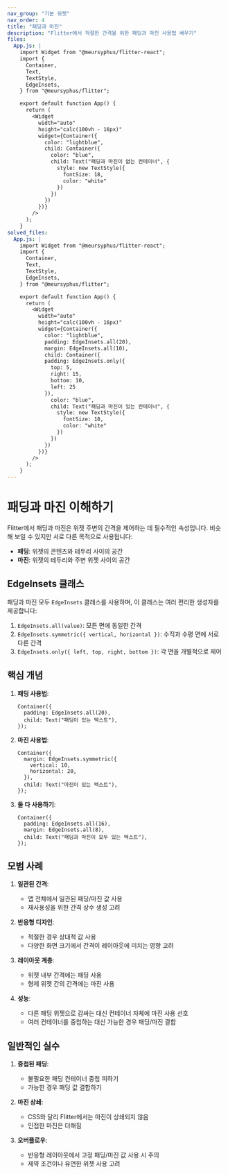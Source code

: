 ```yaml
---
nav_group: "기본 위젯"
nav_order: 4
title: "패딩과 마진"
description: "Flitter에서 적절한 간격을 위한 패딩과 마진 사용법 배우기"
files:
  App.js: |
    import Widget from "@meursyphus/flitter-react";
    import {
      Container,
      Text,
      TextStyle,
      EdgeInsets,
    } from "@meursyphus/flitter";

    export default function App() {
      return (
        <Widget
          width="auto"
          height="calc(100vh - 16px)"
          widget={Container({
            color: "lightblue",
            child: Container({
              color: "blue",
              child: Text("패딩과 마진이 없는 컨테이너", {
                style: new TextStyle({
                  fontSize: 18,
                  color: "white"
                })
              })
            })
          })}
        />
      );
    }
solved_files:
  App.js: |
    import Widget from "@meursyphus/flitter-react";
    import {
      Container,
      Text,
      TextStyle,
      EdgeInsets,
    } from "@meursyphus/flitter";

    export default function App() {
      return (
        <Widget
          width="auto"
          height="calc(100vh - 16px)"
          widget={Container({
            color: "lightblue",
            padding: EdgeInsets.all(20),
            margin: EdgeInsets.all(10),
            child: Container({
            padding: EdgeInsets.only({
              top: 5,
              right: 15,
              bottom: 10,
              left: 25
            }),
              color: "blue",
              child: Text("패딩과 마진이 있는 컨테이너", {
                style: new TextStyle({
                  fontSize: 18,
                  color: "white"
                })
              })
            })
          })}
        />
      );
    }
---
```


# 패딩과 마진 이해하기

Flitter에서 패딩과 마진은 위젯 주변의 간격을 제어하는 데 필수적인 속성입니다. 비슷해 보일 수 있지만 서로 다른 목적으로 사용됩니다:

- **패딩**: 위젯의 콘텐츠와 테두리 사이의 공간
- **마진**: 위젯의 테두리와 주변 위젯 사이의 공간

## EdgeInsets 클래스

패딩과 마진 모두 `EdgeInsets` 클래스를 사용하며, 이 클래스는 여러 편리한 생성자를 제공합니다:

1. `EdgeInsets.all(value)`: 모든 면에 동일한 간격
2. `EdgeInsets.symmetric({ vertical, horizontal })`: 수직과 수평 면에 서로 다른 간격
3. `EdgeInsets.only({ left, top, right, bottom })`: 각 면을 개별적으로 제어

## 핵심 개념

1. **패딩 사용법**:

   ```tsx
   Container({
     padding: EdgeInsets.all(20),
     child: Text("패딩이 있는 텍스트"),
   });
   ```

2. **마진 사용법**:

   ```tsx
   Container({
     margin: EdgeInsets.symmetric({
       vertical: 10,
       horizontal: 20,
     }),
     child: Text("마진이 있는 텍스트"),
   });
   ```

3. **둘 다 사용하기**:
   ```tsx
   Container({
     padding: EdgeInsets.all(16),
     margin: EdgeInsets.all(8),
     child: Text("패딩과 마진이 모두 있는 텍스트"),
   });
   ```

## 모범 사례

1. **일관된 간격**:

   - 앱 전체에서 일관된 패딩/마진 값 사용
   - 재사용성을 위한 간격 상수 생성 고려

2. **반응형 디자인**:

   - 적절한 경우 상대적 값 사용
   - 다양한 화면 크기에서 간격이 레이아웃에 미치는 영향 고려

3. **레이아웃 계층**:

   - 위젯 내부 간격에는 패딩 사용
   - 형제 위젯 간의 간격에는 마진 사용

4. **성능**:
   - 다른 패딩 위젯으로 감싸는 대신 컨테이너 자체에 마진 사용 선호
   - 여러 컨테이너를 중첩하는 대신 가능한 경우 패딩/마진 결합

## 일반적인 실수

1. **중첩된 패딩**:

   - 불필요한 패딩 컨테이너 중첩 피하기
   - 가능한 경우 패딩 값 결합하기

2. **마진 상쇄**:

   - CSS와 달리 Flitter에서는 마진이 상쇄되지 않음
   - 인접한 마진은 더해짐

3. **오버플로우**:
   - 반응형 레이아웃에서 고정 패딩/마진 값 사용 시 주의
   - 제약 조건이나 유연한 위젯 사용 고려
